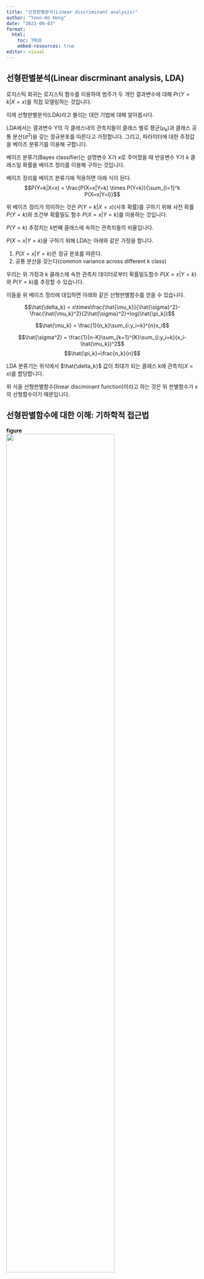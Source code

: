 ```yaml
---
title: "선형판별분석(Linear discriminant analysis)"
author: "Yoon-Ho Hong"
date: "2023-09-03"
format: 
  html:
    toc: TRUE
    embed-resources: true
editor: visual
---
```



## 선형판별분석(Linear discrminant analysis, LDA)    

로지스틱 회귀는 로지스틱 함수를 이용하여 범주가 두 개인 결과변수에 대해 $Pr(Y=k|X=x)$를 직접 모델링하는 것입니다. 

이제 선형판별분석(LDA)라고 불리는 대안 기법에 대해 알아봅시다.    

LDA에서는 결과변수 Y의 각 클래스내의 관측치들이 클래스 별로 평균($\mu_k$)과 클래스 공통 분산($\sigma^2$)을 갖는 정규분포를 따른다고 가정합니다. 그리고, 파라미터에 대한 추정값을 베이즈 분류기를 이용해 구합니다.  

베이즈 분류기(Bayes classifier)는 설명변수 X가 $x$로 주어졌을 때 반응변수 Y가 $k$ 클래스일 확률을 베이즈 정리를 이용해 구하는 것입니다.    

베이즈 정리를 베이즈 분류기에 적용하면 아래 식이 된다.    
$$P(Y=k|X=x) = \frac{P(X=x|Y=k) \times P(Y=k)}{\sum_{l=1}^k P(X=x|Y=l)}$$    

위 베이즈 정리가 의미하는 것은 $P(Y=k|X=x)$(사후 확률)를 구하기 위해 사전 확률 $P(Y=k)$와 조건부 확률밀도 함수 $P(X=x|Y=k)$를 이용하는 것입니다.   

$P(Y=k)$ 추정치는 k번째 클래스에 속하는 관측치들의 비율입니다.       

$P(X=x|Y=k)$을 구하기 위해 LDA는 아래와 같은 가정을 합니다.   

1. $P(X=x|Y=k)$은 정규 분포를 따른다.      
2. 공통 분산을 갖는다(common variance across different k class)       

우리는 위 가정과 k 클래스에 속한 관측치 데이터로부터 확률밀도함수 $P(X=x|Y=k)$와 $P(Y=k)$를 추정할 수 있습니다. 


이들을 위 베이즈 정리에 대입하면 아래와 같은 선형판별함수를 얻을 수 있습니다.   
     
$$\hat{\delta_k} = x\times\frac{\hat{\mu_k}}{\hat{\sigma}^2}-\frac{\hat{\mu_k}^2}{2\hat{\sigma}^2}+log(\hat{\pi_k})$$

$$\hat{\mu_k} = \frac{1}{n_k}\sum_{i:y_i=k}^{n}x_i$$

$$\hat{\sigma^2} = \frac{1}{n-K}\sum_{k=1}^{K}\sum_{i:y_i=k}(x_i-\hat{\mu_k})^2$$
$$\hat{\pi_k}=\frac{n_k}{n}$$ 

LDA 분류기는 위식에서 $\hat{\delta_k}$ 값이 최대가 되는 클래스 k에 관측치($X=x$)를 할당합니다.   

위 식을 선형판별함수(linear disciminant function)이라고 하는 것은 위 판별함수가 x의 선형함수이기 때문입니다.     

## 선형판별함수에 대한 이해: 기하학적 접근법 

**figure**   
<img src="img/LDA.png" style="width:75%">

LDA는 나중에 살펴볼 PCA (principal component analysis)와 매우 유사하다. 어떤 유사점과 차이점이 있는지 알아보자.   

[LDA & PCA](https://www.youtube.com/watch?v=azXCzI57Yfc)   


## 로지스틱 회귀 vs. LDA: 장단점 비교  

로지스틱 회귀와 비교하여 LDA의 장점은 다음과 같습니다.  

클래스의 수가 2보다 많은 반응 변수를 분류해야 할 때가 있습니다. 다중 로지스틱회귀 모델이 있지만 실제로는 자주 사용되지 않습니다.  

클래스들이 잘 분리될 때 로지스틱 회귀모델에 대한 모수 추정치는 불안정한 경향이 있습니다. 선형판별분석은 이런 문제가 없습니다.   

만약 n이 작고, 각 클래스에서 설명변수 X의 분포가 근사적으로 정규분포이면 선형판별모델이 로지스틱회귀모델보다 더 안정적입니다.    

## LDA 실습   

titanic 예제에서 LDA 실습을 해봅시다.    

```r
library(carData)
TitanicSurvival = TitanicSurvival[complete.cases(TitanicSurvival),]
set.seed(1)
cnt = dim(TitanicSurvival)[1]
index = sample(cnt, round(cnt/7), replace = F) 
train.data = TitanicSurvival[-index,]
test.data = TitanicSurvival[index,]
```

lda 함수를 위해 필요한 패키지를 로딩하고 lda 함수로 training 데이터에 모델을 적합합니다.     
```r
library(MASS) 
lda.fit = lda(survived~., data = train.data)
```

LDA fit 결과를 살펴봅시다.   
```r
lda.fit
```

Prior probabilities of groups, 즉, 사전 확률은 학습 데이터에 존재하는 비율로 no (사망), yes (생존), 각각 0.64, 0.36 임을 알 수 있습니다.

Group mean 은 집단별(사망 vs. 생존) 예측변수(sex, age, passengerClass)의 평균을 의미합니다.    

Coefficients of linear discriminants는 LDA분석으로 계산된 판별함수식의 계수가 되겠습니다. 생존 여부를 분류하는, 즉 2개의 범주를 분류하는 것이므로 1개의 판별함수식(LD1)이 만들어짐을 확인할 수 있습니다.

각 클래스에서 LD 값의 분포를 알고 싶다면...    
```r
plot(lda.fit)
```

위에서 만든 LDA 모델을 이용해 test data에서 생존 결과를 예측해봅시다.   

```r
pred = predict(lda.fit, test.data)
class(pred)
```

```r
names(pred)
```

class는 예측 결과값을, posterior는 각 클래스일 확률을, x는 linear discriminant function 값을 반환합니다.   


```r
head(pred$class)
```


```r
head(pred$posterior)
```

실제 관측치와 예측치가 얼마나 일치하는지 알아보기 위해 confusion matrix 를 구해봅시다.   

```r
table(pred$class, test.data$survived)
```

예측 정확도는? 로지스틱회귀모델과 비교하여 분류 정확도는?          
```r
mean(pred$class == test.data$survived)
```

